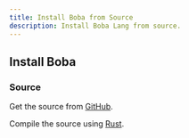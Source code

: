 ```yaml
---
title: Install Boba from Source
description: Install Boba Lang from source.
---
```


## Install Boba

### Source

Get the source from [GitHub](https://github.com/nightconcept/boba).

Compile the source using [Rust](https://www.rust-lang.org/).